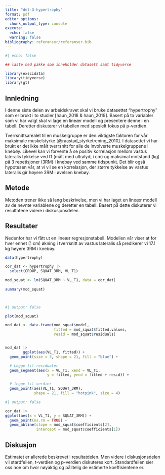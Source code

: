 ```yaml
---
title: "del-3-hypertrophy"
format: pdf
editor_options: 
  chunk_output_type: console 
execute: 
  echo: false 
  warning: false 
bibliography: referanser/referanser.bib 
---
```



```r
#| echo: false 

## laste ned pakke som inneholder datasett samt tidyverse

library(exscidata) 
library(tidyverse) 
library(gt)
```


## Innledning 

I denne siste delen av arbeidskravet skal vi bruke datasettet "hypertrophy" som er brukt i to studier [haun_2018 & haun_2019]. Basert på to variabler som vi har valgt skal vi lage en lineær modell og presentere denne i en tabell. Deretter diskuterer vi tabellen med spesielt fokus på p-verdien. 

Tverrsnittsarealet til en muskelgruppe er den viktigste faktoren for vår maksimale muskelstyrke [@raastad_styrketrening_2010]. I datasettet vi har brukt er det ikke målt tverrsnitt for alle de involverte muskelgruppene i knebøy. Likevel kan vi forvente å se positiv korrelasjon mellom vastus lateralis tykkelse ved t1 (målt med ultralyd, i cm) og maksimal motstand (kg) på 3 repetisjoner (3RM) i knebøy ved samme tidspunkt. Det blir også hypotesen vår, at vi vil se en korrelasjon, der større tykkelse av vastus lateralis gir høyere 3RM i øvelsen knebøy. 

## Metode 
Metoden trener ikke så lang beskrivelse, men vi har laget en lineær modell av de nevnte variablene og deretter en tabell. Basert på dette diskuterer vi resultatene videre i diskusjonsdelen. 

## Resultater 
Nedenfor har vi fått ut en lineær regresjonstabell. Modellen vår viser at for hver enhet (1 cm) økning i tverrsnitt av vastus lateralis så predikerer vi 17.1 kg høyere 3RM i knebøy. 
```r

data(hypertrophy) 

cor_dat <- hypertrophy |> 
  select(GROUP, SQUAT_3RM, VL_T1) 

mod_squat <- lm(SQUAT_3RM ~ VL_T1, data = cor_dat)
  
summary(mod_squat) 

  
```

```r
#| output: false 

plot(mod_squat)

mod_dat <- data.frame(mod_squat$model, 
                      fitted = mod_squat$fitted.values, 
                      resid = mod_squat$residuals) 


mod_dat |> 
        ggplot(aes(VL_T1, fitted)) + 
  geom_point(size = 3, shape = 21, fill = "blue") +

  # Legge til residualer
  geom_segment(aes(x = VL_T1, xend = VL_T1, 
                   y = fitted, yend = fitted + resid)) +

  # legge til verdier 
  geom_point(aes(VL_T1, SQUAT_3RM), 
             shape = 21, fill = "hotpink", size = 4)
```

```r
#| output: false

cor_dat |> 
ggplot(aes(x = VL_T1, y = SQUAT_3RM)) + 
  geom_point(na.rm = TRUE) + 
  geom_abline(slope = mod_squat$coefficients[2], 
              intercept = mod_squat$coefficients[1])

```

## Diskusjon 
Estimatet er allerede beskrevet i resultatdelen. Men videre i diskusjonsdelen vil stardfeilen, t-verdien og p-verdien diskuteres kort. Standardfeilen sier oss noe om hvor nøyaktig og pålitelig de estimerte koeffisientene er. 

